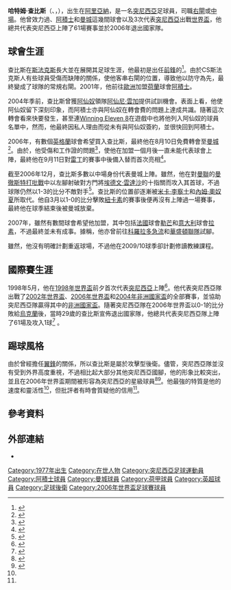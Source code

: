 {{noteTA
|G1=足球
|G2=英超
|T=zh-hans:哈特姆·特拉贝尔西;zh-hk:哈特姆·查比斯;zh-tw:哈特姆·特拉貝爾西;
|1=zh-hans:哈特姆·特拉贝尔西;zh-hk:哈特姆·查比斯;zh-tw:哈特姆·特拉貝爾西;
|2=zh-hans:特拉贝尔西;zh-hk:查比斯;zh-tw:特拉貝爾西;
|3=zh:突尼西亞;zh-hans:突尼斯;zh-hant:突尼西亞;zh-tw:突尼西亞;zh-hk:突尼西亞;zh-mo:突尼西亞;
|4=zh-hk:阿積士;zh-hans:阿贾克斯;
|5=zh-hans:阿尔塞纳·温格;zh-hk:阿仙尼·雲加;zh-tw:溫格;
|6=zh-hans:曼彻斯特德比;zh-hk:曼徹斯特打吡;zh-tw:曼徹斯特打吡;
|7=zh-hans:埃德文·范德萨;zh-hk:埃德文·雲達沙;zh-tw:埃德文·范德薩;
|8=zh-hans:迈卡·理查德兹;zh-hk:米卡·李察士;zh-tw:邁卡·理查德茲;
|9=zh-hans:内姆·奥诺哈;zh-hk:內姆·奧奴夏;zh-tw:內姆·奧諾哈;
|10=zh-hans:拉齐奥;zh-hk:拉素;zh-tw:拉吉歐;
|11=zh-hans:华盛顿特区联;zh-hk:華盛頓聯隊;zh-tw:華盛頓聯隊;
|12=zh-hans:罗杰·勒梅尔;zh-hk:羅杰·拿美爾;zh-tw:羅杰·勒梅爾;
}}
{{Infobox Football biography
| playername=哈特姆·查比斯<br>''Hatem Trabelsi''
| fullname = Hatem Trabelsi
| nickname = 
| image = [[File:Hatem_Trabelsi.jpg|300px]]
| dateofbirth = {{birth date and age|1977|1|25}}
| cityofbirth = [[阿里亞納_(突尼西亞)|阿里亞納]]
| countryofbirth = [[突尼西亞|突尼西亞]]
| height = {{height|m=1.80}}
| currentclub = 
| clubnumber = 
| position = [[足球後衛#邊後衛|右閘]]
| youthyears = 
| youthclubs = 
| years = 1997–2001<br />2001–2006<br />2006–2007
| clubs = {{Link-en|CS斯法克斯人|CS Sfaxien}}<br />[[阿積士足球會|阿積士]]<br />[[曼城足球會|曼城]]
| caps(goals) = 103 (13)<br />{{0}}99 {{0}}(2)<br />{{0}}20 {{0}}(1)
| nationalyears = 1998–2006
| nationalteam = [[突尼西亞國家足球隊|突尼西亞]]
| nationalcaps(goals) = {{0}}61 {{0}}(1)
| pcupdate = 21:51, 8 April 2007 (UTC)
| ntupdate = 24 December 2006
}}
'''哈特姆·查比斯'''（'''{{lang-ar|حاتم الطرابلسي}}'''、'''{{transl|ar|Ḥātem Ṭrabelsī}}'''，{{bd|1977年|1月25日|catIdx=حاتم الطرابلسي}}），出生在[[阿里亞納_(突尼西亞)|阿里亞納]]，是一名[[突尼西亞|突尼西亞]]足球員，司職[[足球後衛#邊後衛|右閘]]或[[中場|中場]]。他曾效力過{{Link-en|CS斯法克斯人|CS Sfaxien}}、[[阿積士足球會|阿積士]]和[[曼城足球會|曼城]]這幾間球會以及3次代表[[突尼西亞國家足球隊|突尼西亞]]出戰[[國際足協世界盃|世界盃]]，他總共代表突尼西亞上陣了61場賽事並於2006年退出國家隊。

==球會生涯==
查比斯在[[斯法克斯|斯法克斯]]長大並在{{Link-en|CS斯法克斯人|CS Sfaxien}}展開其足球生涯，他最初是出任[[足球前鋒|前鋒]]的<ref>{{en}}{{cite news | title=Hatem is 'Very Happy to be Here' | work=Manchester City FC Match programme | date=2006-09-23 }}</ref>。由於CS斯法克斯人有些球員受傷而缺陣的關係，使他客串右閘的位置，導致他以防守為先，最終變成了球隊的常規右閘。2001年，他前往[[歐羅巴洲|歐洲]]加盟[[荷蘭|荷蘭]]球會[[阿積士足球會|阿積士]]。

2004年季前，查比斯曾獲[[阿仙奴足球會|阿仙奴]]領隊[[阿仙尼·雲加|阿仙尼·雲加]]提供試訓機會。表面上看，他使阿仙奴留下深刻印象，而阿積士亦與阿仙奴在轉會費的問題上達成共識。隨著這次轉會看來快要發生，甚至連[[勝利十一人|Winning Eleven 8]]在遊戲中也將他列入阿仙奴的球員名單中，然而，他最終因私人理由而從未有與阿仙奴簽約，並很快回到阿積士。

2006年，有數個[[英格蘭|英格蘭]]球會希望買入查比斯，最終他在8月10日免費轉會至[[曼城足球會|曼城]]<ref>{{en}}{{cite news | url=http://news.bbc.co.uk/sport1/hi/football/teams/m/man_city/4779143.stm | title=Trabelsi completes Man City move | work=BBC Sport | date=2006-08-10 | accessdate=2009-12-06 | archive-date=2006-08-26 | archive-url=https://web.archive.org/web/20060826030642/http://news.bbc.co.uk/sport1/hi/football/teams/m/man_city/4779143.stm | dead-url=no }}</ref>。由於，他受傷和工作證的問題<ref>{{en}}{{cite news|url=http://home.skysports.com/list.aspx?hlid=411323&plid=10367&clid=43&cpid=8 |title=Delays Scupper Trabelsi Debut |work=Sky Sports |date=2006-08-21 }}{{dead link|date=六月 2017 |bot=InternetArchiveBot }}</ref>，使他在加盟一個月後一直未能代表球會上陣，最終他在9月11日對[[雷丁足球會|雷丁]]的賽事中後備入替而首次亮相<ref name="ESPN">{{en}}{{cite web |title=27 Hatem Trabelsi |work=ESPN Soccernet |url=http://soccernet.espn.go.com/players/profile?id=10997&cc=5739 |accessdate=December 24, 2006 |deadurl=yes |archiveurl=https://web.archive.org/web/20080518221629/http://soccernet.espn.go.com/players/profile?id=10997&cc=5739 |archivedate=2008-05-18 }}</ref>。

截至2006年12月，查比斯多數以中場身份代表曼城上陣。雖然，他在對[[曼聯足球會|曼聯]]的[[曼徹斯特打吡|曼徹斯特打吡戰]]中以左腳射破對方門將[[埃德文·雲達沙|埃德文·雲達沙]]的十指關而攻入其首球，不過球隊仍然以1-3的比分不敵對手<ref>{{en}}{{cite web 
|url=http://news.bbc.co.uk/sport1/hi/football/eng_prem/6201464.stm 
|title=Man Utd 3-1 Man City 
|publisher=BBC Sport 
|date=9 December 2006 
|accessdate=3 November 2009 
|archive-date=2017-08-08 
|archive-url=https://web.archive.org/web/20170808001439/http://news.bbc.co.uk/sport1/hi/football/eng_prem/6201464.stm 
|dead-url=no 
}}</ref>。查比斯的位置卻逐漸被[[米卡·李察士|米卡·李察士]]和[[內姆·奧奴夏|內姆·奧奴夏]]所取代。他自3月以1-0的比分擊敗[[紐卡素足球會|紐卡素]]的賽事後便再沒有上陣過一場賽事，最終他在球季結束後被曼城放棄。

2007年，雖然有數間球會希望他加盟，其中包括[[法國|法國]]球會[[勒芒足球會|勒芒]]和[[意大利|意大利]]球會[[拉素足球會|拉素]]，不過最終並未有成事。據稱，他亦曾前往[[科羅拉多急流|科羅拉多急流]]和[[華盛頓聯隊|華盛頓聯隊]]試腳。

雖然，他沒有明確計劃重返球場，不過他在2009/10球季卻計劃修讀教練課程。

==國際賽生涯==
1998年5月，他在[[1998年世界盃|1998年世界盃]]前夕首次代表[[突尼西亞國家足球隊|突尼西亞]]上陣<ref>{{en}}{{cite web| title=Hatem Trabelsi| work=fifaworldcup.com| url=http://fifaworldcup.yahoo.com/06/en/c/player/170770_TRABELSI_Hatem.html| accessdate=December 24, 2006| archive-date=2006-08-18| archive-url=https://web.archive.org/web/20060818203131/http://fifaworldcup.yahoo.com/06/en/c/player/170770_TRABELSI_Hatem.html| dead-url=yes}}</ref>。他代表突尼西亞隊出戰了[[2002年世界盃|2002年世界盃]]、[[2006年世界盃|2006年世界盃]]和[[2004年非洲國家杯足球賽|2004年非洲國家盃]]的全部賽事，並協助突尼西亞隊贏得其中的[[非洲國家盃|非洲國家盃]]。隨著突尼西亞隊在2006年世界盃以0-1的比分敗給[[烏克蘭國家足球隊|烏克蘭]]後，當時29歲的查比斯宣佈退出國家隊，他總共代表突尼西亞隊上陣了61場及攻入1球<ref name="retirement">{{en}}{{cite news | url=http://news.bbc.co.uk/sport1/hi/football/world_cup_2006/teams/tunisia/5113430.stm | title=Trabelsi quits Tunisia | work=BBC Sport | date=2006-06-24 | accessdate=2009-12-06 | archive-date=2017-08-07 | archive-url=https://web.archive.org/web/20170807195914/http://news.bbc.co.uk/sport1/hi/football/world_cup_2006/teams/tunisia/5113430.stm | dead-url=no }}</ref> 。

==踢球風格==
由於曾經擔任[[中場#翼鋒|翼鋒]]的關係，所以查比斯是屬於攻擊型後衛。儘管，突尼西亞隊並沒有受到外界高度重視，不過相比起大部分其他突尼西亞國腳，他的形象比較突出，並且在2006年世界盃期間被形容為突尼西亞的星級球員<ref>{{en}}{{cite web| title=6 Hatem Trabelsi| work=fifaworldcup.com| url=http://fifaworldcup.yahoo.com/06/en/w/player/170770_TRABELSI_Hatem.html| accessdate=December 24, 2006| archive-date=2007-02-22| archive-url=https://web.archive.org/web/20070222120655/http://fifaworldcup.yahoo.com/06/en/w/player/170770_TRABELSI_Hatem.html| dead-url=yes}}</ref><ref>{{en}}{{cite web| title=Tunisia team guide| work=BBC Sport| url=http://news.bbc.co.uk/sport1/hi/football/world_cup_2006/teams/tunisia/4369104.stm| accessdate=December 24, 2006| archive-date=2006-06-29| archive-url=https://web.archive.org/web/20060629070654/http://news.bbc.co.uk/sport1/hi/football/world_cup_2006/teams/tunisia/4369104.stm| dead-url=no}}</ref>。他最強的特質是他的速度和靈活性<ref name="ESPN"/>，但批評者有時會質疑他的信用<ref name="retirement"/>。

==參考資料==
<div class="references-small">
{{Reflist}}
</div>

==外部連結==
*{{soccerbase|id=14484|name=哈特姆·查比斯}}

{{2006年世界杯足球賽突尼斯參賽名單}}

{{DEFAULTSORT:Trabelsi, Hatem}}
[[Category:1977年出生|Category:1977年出生]]
[[Category:在世人物|Category:在世人物]]
[[Category:突尼西亞足球運動員|Category:突尼西亞足球運動員]]
[[Category:阿積士球員|Category:阿積士球員]]
[[Category:曼城球員|Category:曼城球員]]
[[Category:荷甲球員|Category:荷甲球員]]
[[Category:英超球員|Category:英超球員]]
[[Category:足球後衛|Category:足球後衛]]
[[Category:2006年世界盃足球賽球員|Category:2006年世界盃足球賽球員]]